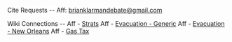 <span style="background-color: #ffffff;">Cite Requests --</span>
<span style="background-color: #ffffff;">Aff: [[mailto:brianklarmandebate@gmail.com|brianklarmandebate@gmail.com]]</span>

Wiki Connections --
Aff - [[debatecoaches/2012-2013 - Pace Academy (GA) - Paula Cheng & Brian Klarman aff Strats|Strats]]
Aff - [[debatecoaches/2012-2013 - Pace Academy (GA) - Paula Cheng & Brian Klarman aff Evacuation Generic|Evacuation - Generic]]
Aff - [[debatecoaches/2012-2013 - Pace Academy (GA) - Paula Cheng & Brian Klarman aff Evacuation NewOrleans|Evacuation - New Orleans]]
Aff - [[debatecoaches/2012-2013 - Pace Academy (GA) - Paula Cheng & Brian Klarman aff GasTax|Gas Tax]]